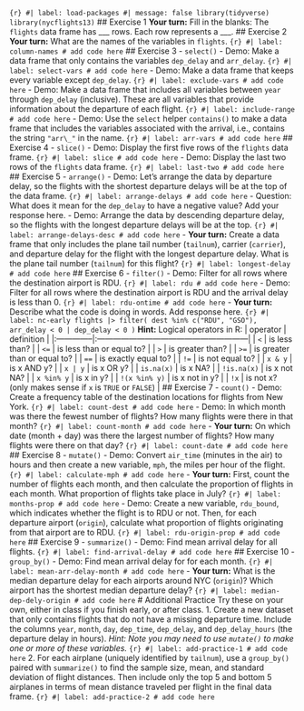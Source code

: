 ```{r} #| label: load-packages #| message: false library(tidyverse) library(nycflights13) ``` ## Exercise 1 **Your turn:** Fill in the blanks: The `flights` data frame has \_\_\_ rows. Each row represents a \_\_\_. ## Exercise 2 **Your turn:** What are the names of the variables in `flights`. ```{r} #| label: column-names # add code here ``` ## Exercise 3 - `select()` - Demo: Make a data frame that only contains the variables `dep_delay` and `arr_delay`. ```{r} #| label: select-vars # add code here ``` - Demo: Make a data frame that keeps every variable except `dep_delay`. ```{r} #| label: exclude-vars # add code here ``` - Demo: Make a data frame that includes all variables between `year` through `dep_delay` (inclusive). These are all variables that provide information about the departure of each flight. ```{r} #| label: include-range # add code here ``` - Demo: Use the `select` helper `contains()` to make a data frame that includes the variables associated with the arrival, i.e., contains the string `"arr\_"` in the name. ```{r} #| label: arr-vars # add code here ``` ## Exercise 4 - `slice()` - Demo: Display the first five rows of the `flights` data frame. ```{r} #| label: slice # add code here ``` - Demo: Display the last two rows of the `flights` data frame. ```{r} #| label: last-two # add code here ``` ## Exercise 5 - `arrange()` - Demo: Let's arrange the data by departure delay, so the flights with the shortest departure delays will be at the top of the data frame. ```{r} #| label: arrange-delays # add code here ``` - Question: What does it mean for the `dep_delay` to have a negative value? Add your response here. - Demo: Arrange the data by descending departure delay, so the flights with the longest departure delays will be at the top. ```{r} #| label: arrange-delays-desc # add code here ``` - **Your turn:** Create a data frame that only includes the plane tail number (`tailnum`), carrier (`carrier`), and departure delay for the flight with the longest departure delay. What is the plane tail number (`tailnum`) for this flight? ```{r} #| label: longest-delay # add code here ``` ## Exercise 6 - `filter()` - Demo: Filter for all rows where the destination airport is RDU. ```{r} #| label: rdu # add code here ``` - Demo: Filter for all rows where the destination airport is RDU and the arrival delay is less than 0. ```{r} #| label: rdu-ontime # add code here ``` - **Your turn:** Describe what the code is doing in words. Add response here. ```{r} #| label: nc-early flights |> filter( dest %in% c("RDU", "GSO"), arr_delay < 0 | dep_delay < 0 ) ``` **Hint:** Logical operators in R: | operator | definition | |:--------------|:---------------------------------------------------------| | `<` | is less than? | | `<=` | is less than or equal to? | | `>` | is greater than? | | `>=` | is greater than or equal to? | | `==` | is exactly equal to? | | `!=` | is not equal to? | | `x & y` | is x AND y? | | `x | y` | is x OR y? | | `is.na(x)` | is x NA? | | `!is.na(x)` | is x not NA? | | `x %in% y` | is x in y? | | `!(x %in% y)` | is x not in y? | | `!x` | is not x? (only makes sense if `x` is `TRUE` or `FALSE`) | ## Exercise 7 - `count()` - Demo: Create a frequency table of the destination locations for flights from New York. ```{r} #| label: count-dest # add code here ``` - Demo: In which month was there the fewest number of flights? How many flights were there in that month? ```{r} #| label: count-month # add code here ``` - **Your turn:** On which date (month + day) was there the largest number of flights? How many flights were there on that day? ```{r} #| label: count-date # add code here ``` ## Exercise 8 - `mutate()` - Demo: Convert `air_time` (minutes in the air) to hours and then create a new variable, `mph`, the miles per hour of the flight. ```{r} #| label: calculate-mph # add code here ``` - **Your turn:** First, count the number of flights each month, and then calculate the proportion of flights in each month. What proportion of flights take place in July? ```{r} #| label: months-prop # add code here ``` - Demo: Create a new variable, `rdu_bound`, which indicates whether the flight is to RDU or not. Then, for each departure airport (`origin`), calculate what proportion of flights originating from that airport are to RDU. ```{r} #| label: rdu-origin-prop # add code here ``` ## Exercise 9 - `summarize()` - Demo: Find mean arrival delay for all flights. ```{r} #| label: find-arrival-delay # add code here ``` ## Exercise 10 - `group_by()` - Demo: Find mean arrival delay for for each month. ```{r} #| label: mean-arr-delay-month # add code here ``` - **Your turn:** What is the median departure delay for each airports around NYC (`origin`)? Which airport has the shortest median departure delay? ```{r} #| label: median-dep-dely-origin # add code here ``` # Additional Practice Try these on your own, either in class if you finish early, or after class. 1. Create a new dataset that only contains flights that do not have a missing departure time. Include the columns `year`, `month`, `day`, `dep_time`, `dep_delay`, and `dep_delay_hours` (the departure delay in hours). *Hint: Note you may need to use `mutate()` to make one or more of these variables.* ```{r} #| label: add-practice-1 # add code here ``` 2. For each airplane (uniquely identified by `tailnum`), use a `group_by()` paired with `summarize()` to find the sample size, mean, and standard deviation of flight distances. Then include only the top 5 and bottom 5 airplanes in terms of mean distance traveled per flight in the final data frame. ```{r} #| label: add-practice-2 # add code here ```